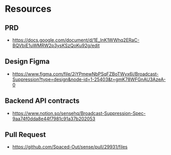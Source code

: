 # Resources

## PRD 

- https://docs.google.com/document/d/1E_lnK1WWhq2ERaC-BQVbiE1uWMRW2p3ysKSzQoKu92g/edit

## Design Figma

- https://www.figma.com/file/2jYPmewNbPSqFZBoTWyx6i/Broadcast-Suppression?type=design&node-id=1-25403&t=gmK78WFGnAU3AzeA-0

## Backend API contracts

- https://www.notion.so/sensehq/Broadcast-Suppression-Spec-9aa74f0dda8e44f7981c91a37b202053

## Pull Request

- https://github.com/Spaced-Out/sense/pull/29931/files